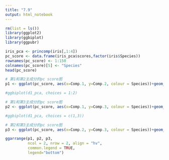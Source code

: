 ---
title: "7.9"
output: html_notebook
---

```{r}
rm(list = ls())
library(ggplot2)
library(ggbiplot)
library(ggpubr)
```

```{r}
iris_pca <- princomp(iris[,1:4])
pc_score <- data.frame(iris_pca$scores,factor(iris$Species))
rownames(pc_score) <- 1:150
colnames(pc_score)[5] <- "Species"
head(pc_score)

# 第1和第2主成分的pc score图
p1 <- ggplot(pc_score, aes(x=Comp.1, y=Comp.2, colour = Species))+geom_point() #+ coord_fixed()#+geom_text(aes(label = rownames(pc_score)),vjust=-0.5,size=3)

#ggbiplot(d1_pca, choices = 1:2)

# 第1和第3主成分的pc score图
p2 <- ggplot(pc_score, aes(x=Comp.1, y=Comp.3, colour = Species))+geom_point()#+ coord_fixed()#+geom_text(aes(label = rownames(pc_score)),vjust=-0.5,size=3)

#ggbiplot(d1_pca, choices = c(1,3))

# 第2和第3主成分的pc score图
p3 <- ggplot(pc_score, aes(x=Comp.2, y=Comp.3, colour = Species))+geom_point()#+ coord_fixed()

ggarrange(p1, p2, p3, 
          ncol = 2, nrow = 2, align = "hv",
          common.legend = TRUE,
          legend="bottom")
```

